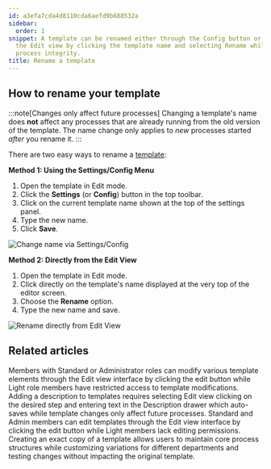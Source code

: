 ```yaml
---
id: a3efa7cda4d8110cda6aefd9b688532a
sidebar:
  order: 1
snippet: A template can be renamed either through the Config button or directly from
  the Edit view by clicking the template name and selecting Rename while maintaining
  process integrity.
title: Rename a template
---
```


## How to rename your template

:::note[Changes only affect future processes]
Changing a template's name does **not** affect any processes that are already running from the old version of the template. The name change only applies to *new* processes started *after* you rename it.
:::

There are two easy ways to rename a [template](/products/pro/documenting/templates/):

**Method 1: Using the Settings/Config Menu**

1. Open the template in Edit mode.
2. Click the **Settings** (or **Config**) button in the top toolbar.
3. Click on the current template name shown at the top of the settings panel.
4. Type the new name.
5. Click **Save**.

![Change name via Settings/Config](https://screenshots.tallyfy.com/tallyfy%2Fpro%2Fdesktop-light-change-template-name.png)

**Method 2: Directly from the Edit View**

1. Open the template in Edit mode.
2. Click directly on the template's name displayed at the very top of the editor screen.
3. Choose the **Rename** option.
4. Type the new name and save.

![Rename directly from Edit View](https://screenshots.tallyfy.com/tallyfy%2Fpro%2Fdesktop-light-rename-template-from-edit-view.png)


## Related articles
<CardGrid>
<LinkTitleCard header="<b>Templates > Edit a template</b>" href="/products/pro/documenting/templates/edit-templates/" > Members with Standard or Administrator roles can modify various template elements through the Edit view interface by clicking the edit button while Light role members have restricted access to template modifications. </LinkTitleCard>
<LinkTitleCard header="<b>Edit Templates > Add a description to a template</b>" href="/products/pro/documenting/templates/edit-templates/add-description/" > Adding a description to templates requires selecting Edit view clicking on the desired step and entering text in the Description drawer which auto-saves while template changes only affect future processes. </LinkTitleCard>
<LinkTitleCard header="<b>Templates > Edit a template</b>" href="/products/pro/documenting/templates/edit-templates/" > Standard and Admin members can edit templates through the Edit view interface by clicking the edit button while Light members lack editing permissions. </LinkTitleCard>
<LinkTitleCard header="<b>Templates > Duplicate a template</b>" href="/products/pro/documenting/templates/how-do-i-duplicate-a-template-on-tallyfy/" > Creating an exact copy of a template allows users to maintain core process structures while customizing variations for different departments and testing changes without impacting the original template. </LinkTitleCard>
</CardGrid>
